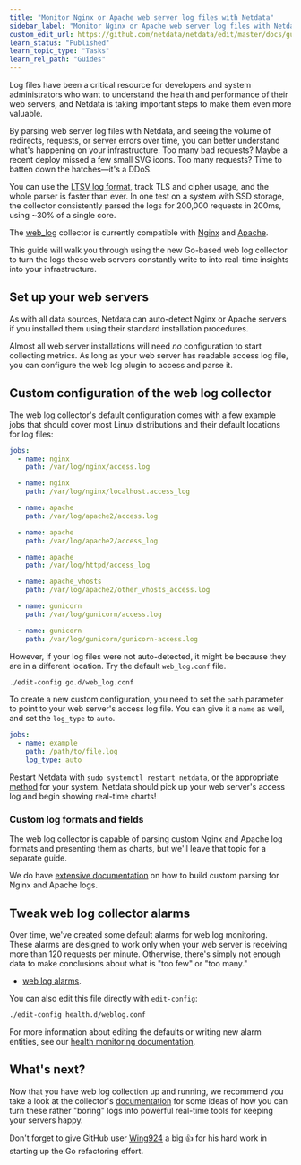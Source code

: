 ```yaml
---
title: "Monitor Nginx or Apache web server log files with Netdata"
sidebar_label: "Monitor Nginx or Apache web server log files with Netdata"
custom_edit_url: https://github.com/netdata/netdata/edit/master/docs/guides/collect-apache-nginx-web-logs.md
learn_status: "Published"
learn_topic_type: "Tasks"
learn_rel_path: "Guides"
---
```



Log files have been a critical resource for developers and system administrators who want to understand the health and
performance of their web servers, and Netdata is taking important steps to make them even more valuable.

By parsing web server log files with Netdata, and seeing the volume of redirects, requests, or server errors over time,
you can better understand what's happening on your infrastructure. Too many bad requests? Maybe a recent deploy missed a
few small SVG icons. Too many requests? Time to batten down the hatches—it's a DDoS.

You can use the [LTSV log format](http://ltsv.org/), track TLS and cipher usage, and the whole parser is faster than
ever. In one test on a system with SSD storage, the collector consistently parsed the logs for 200,000 requests in
200ms, using ~30% of a single core.

The [web_log](/docs/nightly/references/collectors-references/quantify-logs-to-metrics/web-server-logs-apache-nginx-microsoft-iis) collector is currently compatible
with [Nginx](https://nginx.org/en/) and [Apache](https://httpd.apache.org/).

This guide will walk you through using the new Go-based web log collector to turn the logs these web servers
constantly write to into real-time insights into your infrastructure.

## Set up your web servers

As with all data sources, Netdata can auto-detect Nginx or Apache servers if you installed them using their standard
installation procedures.

Almost all web server installations will need _no_ configuration to start collecting metrics. As long as your web server
has readable access log file, you can configure the web log plugin to access and parse it.

## Custom configuration of the web log collector

The web log collector's default configuration comes with a few example jobs that should cover most Linux distributions
and their default locations for log files:

```yaml
jobs:
  - name: nginx
    path: /var/log/nginx/access.log

  - name: nginx
    path: /var/log/nginx/localhost.access_log

  - name: apache
    path: /var/log/apache2/access.log

  - name: apache
    path: /var/log/apache2/access_log

  - name: apache
    path: /var/log/httpd/access_log

  - name: apache_vhosts
    path: /var/log/apache2/other_vhosts_access.log

  - name: gunicorn
    path: /var/log/gunicorn/access.log

  - name: gunicorn
    path: /var/log/gunicorn/gunicorn-access.log
```

However, if your log files were not auto-detected, it might be because they are in a different location. Try the default
`web_log.conf` file.

```bash
./edit-config go.d/web_log.conf
```

To create a new custom configuration, you need to set the `path` parameter to point to your web server's access log
file. You can give it a `name` as well, and set the `log_type` to `auto`.

```yaml
jobs:
  - name: example
    path: /path/to/file.log
    log_type: auto
```

Restart Netdata with `sudo systemctl restart netdata`, or the [appropriate
method](https://github.com/netdata/netdata/blob/master/docs/configure/start-stop-restart.md) for your system. Netdata should pick up your web server's access log and
begin showing real-time charts!

### Custom log formats and fields

The web log collector is capable of parsing custom Nginx and Apache log formats and presenting them as charts, but we'll
leave that topic for a separate guide.

We do have [extensive
documentation](https://github.com/netdata/go.d.plugin/blob/master/modules/weblog/README.md#custom-log-format) on how
to build custom parsing for Nginx and Apache logs.

## Tweak web log collector alarms

Over time, we've created some default alarms for web log monitoring. These alarms are designed to work only when your
web server is receiving more than 120 requests per minute. Otherwise, there's simply not enough data to make conclusions
about what is "too few" or "too many."

-   [web log alarms](https://raw.githubusercontent.com/netdata/netdata/master/health/health.d/web_log.conf).

You can also edit this file directly with `edit-config`:

```bash
./edit-config health.d/weblog.conf
```

For more information about editing the defaults or writing new alarm entities, see our [health monitoring
documentation](https://github.com/netdata/netdata/blob/master/health/README.md).

## What's next?

Now that you have web log collection up and running, we recommend you take a look at the collector's [documentation](/docs/nightly/references/collectors-references/quantify-logs-to-metrics/web-server-logs-apache-nginx-microsoft-iis) for some ideas of how you can turn these rather "boring" logs into powerful real-time tools for keeping your servers happy.

Don't forget to give GitHub user [Wing924](https://github.com/Wing924) a big 👍 for his hard work in starting up the Go
refactoring effort.

